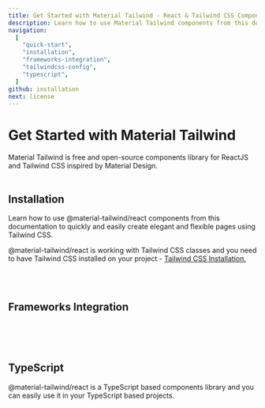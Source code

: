 ```yaml
---
title: Get Started with Material Tailwind - React & Tailwind CSS Components Library
description: Learn how to use Material Tailwind components from this documentation to easily create elegant and flexible pages using Tailwind CSS and React.
navigation:
  [
    "quick-start",
    "installation",
    "frameworks-integration",
    "tailwindcss-config",
    "typescript",
  ]
github: installation
next: license
---
```


# Get Started with Material Tailwind

<span id="quick-start" className="scroll-mt-48" />
Material Tailwind is free and open-source components library for ReactJS and Tailwind
CSS inspired by Material Design.

<br />
<br />

## Installation

<span id="installation" className="scroll-mt-48" />

Learn how to use @material-tailwind/react components from this documentation to quickly and easily create elegant and flexible pages using Tailwind CSS.

@material-tailwind/react is working with Tailwind CSS classes and you need to have Tailwind CSS installed on your project - <a href="https://tailwindcss.com/docs/installation/framework-guides?ref=material-tailwind" target="_blank" className="font-medium hover:text-blue-500 transition-colors">Tailwind CSS Installation.</a>

<br />
<br />

## Frameworks Integration

<div
  className="mt-8 grid grid-cols-2 gap-6 md:grid-cols-4"
  id="frameworks-integration"
>
  <Tooltip content="Next.js" placement="bottom" offset={-13}>
    <Framework route="/docs/react/guide/next">
      <NextLogo />
    </Framework>
  </Tooltip>
  <Tooltip content="Create React App" placement="bottom" offset={-13}>
    <Framework route="/docs/react/guide/cra">
      <CraLogo />
    </Framework>
  </Tooltip>
  <Tooltip content="Remix" placement="bottom" offset={-13}>
    <Framework route="/docs/react/guide/remix">
      <RemixLogo />
    </Framework>
  </Tooltip>
  <Tooltip content="Vite" placement="bottom" offset={-13}>
    <Framework route="/docs/react/guide/vite">
      <ViteLogo />
    </Framework>
  </Tooltip>
</div>

<br />
<br />
<br />

## TypeScript

<span id="typescript" className="scroll-mt-48" />

@material-tailwind/react is a TypeScript based components library and you can easily use it in your TypeScript based projects.
